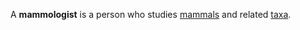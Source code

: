 A '''mammologist''' is a person who studies [[mammal]]s and related [[taxon|taxa]].

{{biosci-stub}}